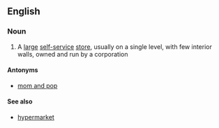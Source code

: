 {{also|big-box}}
==English==

===Noun===
{{en-noun|head=[[big]] [[box]]|big boxes}}

# A [[large]] [[self-service]] [[store]], usually on a single level, with few interior walls, owned and run by a corporation

====Antonyms====
* {{sense|large store owned and run by a corporation}} [[mom and pop]]

====See also====
* [[hypermarket]]